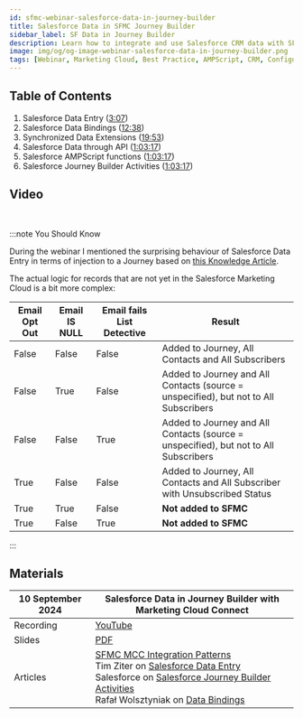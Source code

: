 ```yaml
---
id: sfmc-webinar-salesforce-data-in-journey-builder
title: Salesforce Data in SFMC Journey Builder
sidebar_label: SF Data in Journey Builder
description: Learn how to integrate and use Salesforce CRM data with SFMC Journey Builder. In both ways. The right way.
image: img/og/og-image-webinar-salesforce-data-in-journey-builder.png
tags: [Webinar, Marketing Cloud, Best Practice, AMPScript, CRM, Configuration, Data Management, Integration, Journey]
---
```



<LeadText content="Learn how to integrate and use Salesforce CRM data with SFMC Journey Builder. In both ways. The right way." />

## Table of Contents

1. Salesforce Data Entry ([3:07](https://youtu.be/a8RPRvVOXak?t=187))
2. Salesforce Data Bindings ([12:38](https://youtu.be/a8RPRvVOXak?t=758))
3. Synchronized Data Extensions ([19:53](https://youtu.be/a8RPRvVOXak?t=1193))
4. Salesforce Data through API ([1:03:17](https://youtu.be/a8RPRvVOXak?t=3797))
5. Salesforce AMPScript functions ([1:03:17](https://youtu.be/a8RPRvVOXak?t=3797))
6. Salesforce Journey Builder Activities ([1:03:17](https://youtu.be/a8RPRvVOXak?t=3797))

## Video

<YouTube videoId="a8RPRvVOXak" title="Salesforce Data in Journey Builder with MCC Webinar Recording" />

<br/>


:::note You Should Know

During the webinar I mentioned the surprising behaviour of Salesforce Data Entry in terms of injection to a Journey based on [this Knowledge Article](https://help.salesforce.com/s/articleView?id=000381146&type=1).

The actual logic for records that are not yet in the Salesforce Marketing Cloud is a bit more complex:

Email Opt Out | Email IS NULL | Email fails List Detective | Result
-- | -- | -- | --
False | False | False | Added to Journey, All Contacts and All Subscribers
False | True | False | Added to Journey and All Contacts (source = unspecified), but not to All Subscribers
False | False | True |  Added to Journey and All Contacts (source = unspecified), but not to All Subscribers
True | False | False | Added to Journey, All Contacts and All Subscriber with Unsubscribed Status
True | True | False | __Not added to SFMC__
True | False | True | __Not added to SFMC__

:::


## Materials

10 September 2024 | Salesforce Data in Journey Builder with Marketing Cloud Connect
-- | --
Recording | [YouTube](https://www.youtube.com/watch?v=a8RPRvVOXak&list=PLntZFZH56rSeuaF2vRaDPBIL6rH_vgLD3)
Slides | [PDF](https://github.com/MateuszDabrowski/mateuszdabrowski.pl/blob/master/static/pdf/%5B2024-09%5D%20SF%20CRM%20in%20Journey%20Builder%20with%20MCC.pdf)
Articles | [SFMC MCC Integration Patterns](../config/sfmc-mcc-integration-patterns.mdx) <br/> Tim Ziter on [Salesforce Data Entry](https://handsonsfmc.com/how-to-create-a-salesforce-data-entry-event/) <br/> Salesforce on [Salesforce Journey Builder Activities](https://help.salesforce.com/s/articleView?id=sf.mc_jb_sales_service_cloud_best_practices.htm&type=5) <br/> Rafał Wolsztyniak on [Data Bindings](https://sfmc.quest/data-binding-with-the-update-contact-activity/)


